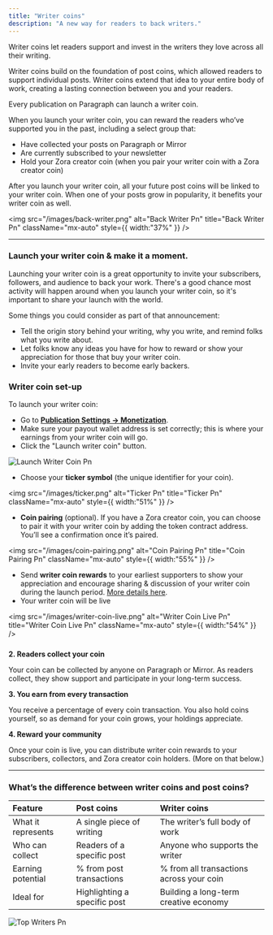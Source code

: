 ```yaml
---
title: "Writer coins"
description: "A new way for readers to back writers."
---
```


Writer coins let readers support and invest in the writers they love across all their writing.

Writer coins build on the foundation of post coins, which allowed readers to support individual posts. Writer coins extend that idea to your entire body of work, creating a lasting connection between you and your readers.

Every publication on Paragraph can launch a writer coin.

When you launch your writer coin, you can reward the readers who’ve supported you in the past, including a select group that:

- Have collected your posts on Paragraph or Mirror
- Are currently subscribed to your newsletter
- Hold your Zora creator coin (when you pair your writer coin with a Zora creator coin)

After you launch your writer coin, all your future post coins will be linked to your writer coin. When one of your posts grow in popularity, it benefits your writer coin as well.

<img
  src="/images/back-writer.png"
  alt="Back Writer Pn"
  title="Back Writer Pn"
  className="mx-auto"
  style={{ width:"37%" }}
/>

---

### **Launch your writer coin & make it a moment.**

Launching your writer coin is a great opportunity to invite your subscribers, followers, and audience to back your work. There's a good chance most activity will happen around when you launch your writer coin, so it's important to share your launch with the world.

Some things you could consider as part of that announcement:

- Tell the origin story behind your writing, why you write, and remind folks what you write about.
- Let folks know any ideas you have for how to reward or show your appreciation for those that buy your writer coin.
- Invite your early readers to become early backers.

### **Writer coin set-up**

To launch your writer coin:

- Go to [**Publication Settings → Monetization**](https://paragraph.com/settings/publication/monetization).
- Make sure your payout wallet address is set correctly; this is where your earnings from your writer coin will go.
- Click the "Launch writer coin" button.

![Launch Writer Coin Pn](/images/launch-writer-coin.png)

- Choose your **ticker symbol** (the unique identifier for your coin).

<img
  src="/images/ticker.png"
  alt="Ticker Pn"
  title="Ticker Pn"
  className="mx-auto"
  style={{ width:"51%" }}
/>

- **Coin pairing** (optional). If you have a Zora creator coin, you can choose to pair it with your writer coin by adding the token contract address. You’ll see a confirmation once it’s paired.

<img
  src="/images/coin-pairing.png"
  alt="Coin Pairing Pn"
  title="Coin Pairing Pn"
  className="mx-auto"
  style={{ width:"55%" }}
/>

- Send **writer coin rewards** to your earliest supporters to show your appreciation and encourage sharing & discussion of your writer coin during the launch period. [More details here](/earn/writer-coin-rewards). 
- Your writer coin will be live

<img
  src="/images/writer-coin-live.png"
  alt="Writer Coin Live Pn"
  title="Writer Coin Live Pn"
  className="mx-auto"
  style={{ width:"54%" }}
/>

### 

### 

**2. Readers collect your coin**

Your coin can be collected by anyone on Paragraph or Mirror. As readers collect, they show support and participate in your long-term success.

**3. You earn from every transaction**

You receive a percentage of every coin transaction. You also hold coins yourself, so as demand for your coin grows, your holdings appreciate.

**4. Reward your community**

Once your coin is live, you can distribute writer coin rewards to your subscribers, collectors, and Zora creator coin holders. (More on that below.)

---

### **What’s the difference between writer coins and post coins?**

| **Feature**        | **Post coins**               | **Writer coins**                         |
| :----------------- | :--------------------------- | :--------------------------------------- |
| What it represents | A single piece of writing    | The writer’s full body of work           |
| Who can collect    | Readers of a specific post   | Anyone who supports the writer           |
| Earning potential  | % from post transactions     | % from all transactions across your coin |
| Ideal for          | Highlighting a specific post | Building a long-term creative economy    |

![Top Writers Pn](/images/top-writers.png)